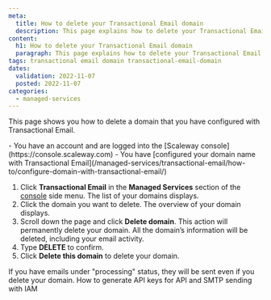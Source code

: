 ```yaml
---
meta:
  title: How to delete your Transactional Email domain
  description: This page explains how to delete your Transactional Email domain
content:
  h1: How to delete your Transactional Email domain
  paragraph: This page explains how to delete your Transactional Email domain
tags: transactional email domain transactional-email-domain 
dates:
  validation: 2022-11-07
  posted: 2022-11-07
categories:
  - managed-services
---
```


This page shows you how to delete a domain that you have configured with Transactional Email.

<Macro id="iam-requirements" />
 
<Message type="requirement">
 - You have an account and are logged into the [Scaleway console](https://console.scaleway.com)
 - You have [configured your domain name with Transactional Email](/managed-services/transactional-email/how-to/configure-domain-with-transactional-email/)
</Message>

1. Click **Transactional Email** in the **Managed Services** section of the [console](https://console.scaleway.com/) side menu. The list of your domains displays.
2. Click the domain you want to delete. The overview of your domain displays.
3. Scroll down the page and click **Delete domain**.
    <Message type="important">
    This action will permanently delete your domain. All the domain’s information will be deleted, including your email activity.
    </Message>
4. Type **DELETE** to confirm.
5. Click **Delete this domain** to delete your domain.

<Message type="important">
 If you have emails under "processing" status, they will be sent even if you delete your domain.
</Message>

<Navigation title="See Also">
  <PreviousButton to="/managed-services/transactional-email/how-to/generate-api-keys-for-tem-with-iam/">How to generate API keys for API and SMTP sending with IAM</PreviousButton>
</Navigation>